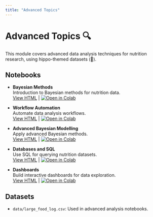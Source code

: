 ```yaml
---
title: "Advanced Topics"
---
```


# Advanced Topics 🔍

This module covers advanced data analysis techniques for nutrition research, using hippo-themed datasets (🦛).

## Notebooks

- **Bayesian Methods**  
  Introduction to Bayesian methods for nutrition data.  
  [View HTML](5.1_bayesian_methods.html) | [![Open in Colab](https://colab.research.google.com/assets/colab-badge.svg)](https://colab.research.google.com/github/ggkuhnle/data-analysis-toolkit-FNS/blob/main/notebooks/05_advanced/5.1_bayesian_methods.ipynb)

- **Workflow Automation**  
  Automate data analysis workflows.  
  [View HTML](5.2_workflow_automation.html) | [![Open in Colab](https://colab.research.google.com/assets/colab-badge.svg)](https://colab.research.google.com/github/ggkuhnle/data-analysis-toolkit-FNS/blob/main/notebooks/05_advanced/5.2_workflow_automation.ipynb)

- **Advanced Bayesian Modelling**  
  Apply advanced Bayesian methods.  
  [View HTML](5.3_adcanced_bayesian.html) | [![Open in Colab](https://colab.research.google.com/assets/colab-badge.svg)](https://colab.research.google.com/github/ggkuhnle/data-analysis-toolkit-FNS/blob/main/notebooks/05_advanced/5.3_adcanced_bayesian.ipynb)

- **Databases and SQL**  
  Use SQL for querying nutrition datasets.  
  [View HTML](5.4_databases_sql.html) | [![Open in Colab](https://colab.research.google.com/assets/colab-badge.svg)](https://colab.research.google.com/github/ggkuhnle/data-analysis-toolkit-FNS/blob/main/notebooks/05_advanced/5.4_databases_sql.ipynb)

- **Dashboards**  
  Build interactive dashboards for data exploration.  
  [View HTML](5.5_dashboards.html) | [![Open in Colab](https://colab.research.google.com/assets/colab-badge.svg)](https://colab.research.google.com/github/ggkuhnle/data-analysis-toolkit-FNS/blob/main/notebooks/05_advanced/5.5_dashboards.ipynb)

## Datasets

- `data/large_food_log.csv`: Used in advanced analysis notebooks.
